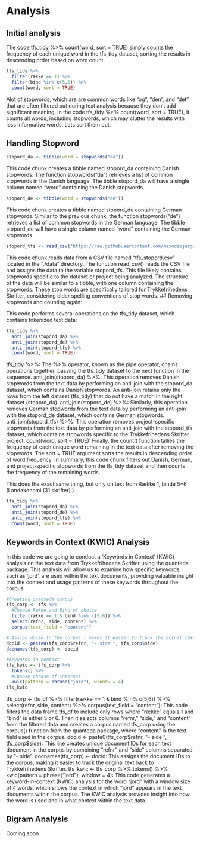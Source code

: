 # Analysis

## Initial analysis

The code tfs_tidy %\>% count(word, sort = TRUE) simply counts the frequency of each unique word in the tfs_tidy dataset, sorting the results in descending order based on word count.

```r
tfs_tidy %>% 
  filter(række == 1) %>% 
  filter(bind %in% c(5,6)) %>% 
  count(word, sort = TRUE)
```
Alot of stopwords, which are are common words like "og", "den", and "det" that are often filtered out during text analysis because they don't add significant meaning. In the code tfs_tidy %\>% count(word, sort = TRUE), it counts all words, including stopwords, which may clutter the results with less informative words. Lets sort them out.

## Handling Stopword


```r
stopord_da <- tibble(word = stopwords("da"))
```
This code chunk creates a tibble named stopord_da containing Danish stopwords. The function stopwords("da") retrieves a list of common stopwords in the Danish language. The tibble stopord_da will have a single column named "word" containing the Danish stopwords.

```r
stopord_de <- tibble(word = stopwords("de"))
```

This code chunk creates a tibble named stopord_de containing German stopwords. Similar to the previous chunk, the function stopwords("de") retrieves a list of common stopwords in the German language. The tibble stopord_de will have a single column named "word" containing the German stopwords.

```r
stopord_tfs <- read_csv("https://raw.githubusercontent.com/maxodsbjerg/TextMiningTFS/refs/heads/main/data/tfs_stopord.csv")
```

This code chunk reads data from a CSV file named "tfs_stopord.csv" located in the "./data" directory. The function read_csv() reads the CSV file and assigns the data to the variable stopord_tfs. This file likely contains stopwords specific to the dataset or project being analyzed. The structure of the data will be similar to a tibble, with one column containing the stopwords. These stop words are specifically tailored for Trykkefrihedens Skrifter, considering older spelling conventions of stop words.
## Removing stopwords and counting again:

This code performs several operations on the tfs_tidy dataset, which contains tokenized text data:

```r
tfs_tidy %>%
  anti_join(stopord_da) %>% 
  anti_join(stopord_de) %>% 
  anti_join(stopord_tfs) %>% 
  count(word, sort = TRUE)
```

tfs_tidy %\>%: The %\>% operator, known as the pipe operator, chains operations together, passing the tfs_tidy dataset to the next function in the sequence. anti_join(stopord_da) %\>%: This operation removes Danish stopwords from the text data by performing an anti-join with the stopord_da dataset, which contains Danish stopwords. An anti-join retains only the rows from the left dataset (tfs_tidy) that do not have a match in the right dataset (stopord_da). anti_join(stopord_de) %\>%: Similarly, this operation removes German stopwords from the text data by performing an anti-join with the stopord_de dataset, which contains German stopwords. anti_join(stopord_tfs) %\>%: This operation removes project-specific stopwords from the text data by performing an anti-join with the stopord_tfs dataset, which contains stopwords specific to the Trykkefrihedens Skrifter project. count(word, sort = TRUE): Finally, the count() function tallies the frequency of each unique word remaining in the text data after removing the stopwords. The sort = TRUE argument sorts the results in descending order of word frequency. In summary, this code chunk filters out Danish, German, and project-specific stopwords from the tfs_tidy dataset and then counts the frequency of the remaining words.

This does the exact same thing, but only on text from Række 1, binde 5+6 (Landøkonomi (31 skrifter).)

```r
tfs_tidy %>%
  anti_join(stopord_da) %>% 
  anti_join(stopord_de) %>% 
  anti_join(stopord_tfs) %>% 
  count(word, sort = TRUE)
```

## Keywords in Context (KWIC) Analysis
In this code we are going to conduct a 'Keywords in Context' (KWIC) analysis on the text data from Trykkefrihedens Skrifter using the quanteda package. This analysis will allow us to examine how specific keywords, such as 'jord', are used within the text documents, providing valuable insight into the context and usage patterns of these keywords throughout the corpus.

```r
#Creating quanteda corpus
tfs_corp <- tfs %>%
  #Choose Række and Bind of choice
  filter(række == 1 & bind %in% c(5,6)) %>%
  select(refnr, side, content) %>%
  corpus(text_field = "content")

# Assign docid to the corpus - makes it easier to track the actual text back to Trykkefrihedens skrifter
docid <- paste0(tfs_corp$refnr, "- side ", tfs_corp$side)
docnames(tfs_corp) <- docid

#Keywords in context 
tfs_kwic <- tfs_corp %>%
  tokens() %>%
  #Choose phrase of interest
  kwic(pattern = phrase("jord"), window = 4)
tfs_kwic
```

tfs_corp \<- tfs_df %\>% filter(række == 1 & bind %in% c(5,6)) %\>% select(refnr, side, content) %\>% corpus(text_field = "content"): This code filters the data frame tfs_df to include only rows where "række" equals 1 and "bind" is either 5 or 6. Then it selects columns "refnr," "side," and "content" from the filtered data and creates a corpus named tfs_corp using the corpus() function from the quanteda package, where "content" is the text field used in the corpus. docid \<- paste0(tfs_corp$refnr, "- side ", tfs_corp$side): This line creates unique document IDs for each text document in the corpus by combining "refnr" and "side" columns separated by "- side ". docnames(tfs_corp) \<- docid: This assigns the document IDs to the corpus, making it easier to track the original text back to Trykkefrihedens Skrifter. tfs_kwic \<- tfs_corp %\>% tokens() %\>% kwic(pattern = phrase("jord"), window = 4): This code generates a keyword-in-context (KWIC) analysis for the word "jord" with a window size of 4 words, which shows the context in which "jord" appears in the text documents within the corpus. The KWIC analysis provides insight into how the word is used and in what context within the text data.

## Bigram Analysis
Coming soon